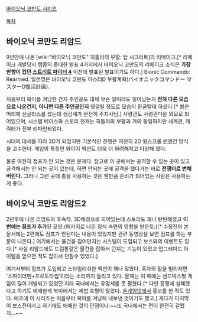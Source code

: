 [[바이오닉 코만도 시리즈]]

[[목차]]

== 바이오닉 코만도 리암드 == 
{{{#!html
<iframe frameborder="0" width="480" height="270" src="http://www.dailymotion.com/embed/video/xlpxwp"></iframe><br /><a href="http://www.dailymotion.com/video/xlpxwp_bionic-commando-rearmed-pc-gamethrough_videogames" target="_blank">Bionic Commando Rearmed PC Gamethrough</a> <i>작성자: <a href="http://www.dailymotion.com/GameGirl34" target="_blank">GameGirl34</a></i>
}}}
9년만에 나온 [wiki:"바이오닉 코만도" 히틀러의 부활: 탑 시크리트]의 리메이크.[* 리메이크 개발당시 캡콤의 중대한 발표 4가지에서 바이오닉 코만도의 리메이크 소식은 '''가장 반향이 컸던 [[스트리트 파이터 4]]''' 이전에 발표된 발표이기도 하다.] Bionic Commando: Rearmed. 일본명은 바이오닉 코만도 마스터D 부활계획(バイオニックコマンドー マスターD復活計画).

처음부터 북미를 겨냥한 건지 주인공도 대체 무슨 일이라도 일어났는지 '''전혀 다른 모습으로 나온건지, 아니면 다른 주인공인지''' 헷갈릴 정도로 모습이 환골탈태 하셨다.[* 붉은 머리에 선글라스를 썼는데 생김새가 완전히 주지사님.] 사령관도 사령관다운 외모로 되어있으며, 시스템 베이스와 스토리 전개는 히틀러의 부활과 거의 동일하지만 세계관, 캐릭터가 전부 리파인되었다. 

시대의 대세를 따라 3D가 되었지만 기본적인 진행은 여전히 2D 횡스크롤 [[런앤건]] 방식을 고수한다. 게임의 특징인 와이어 액션도 더욱 더 화려해지고 다양해 졌다.

물론 여전히 점프가 안 되는 것은 문제다. 참고로 이 곳에서는 공격할 수 있는 곳이 있고 공격해서는 안 되는 곳이 있는데, 하면 안되는 곳에 공격을 했다가는 바로 '''전쟁터로 변해버린다.''' 그러니 그런 곳에 총을 사용하는 것은 웬만큼 준비가 되어있는 사람은 사용하는게 좋다.

== 바이오닉 코만도 리암드2 ==
{{{#!html
<iframe width="560" height="315" src="//www.youtube.com/embed/f5Ixw7B4EVg" frameborder="0" allowfullscreen></iframe>
}}}
2년후에 나온 리암드의 후속작. 3D배경으로 되어있는데 스토리도 꽤나 탄탄해졌고 '''이번에는 점프가 추가'''된 모양.(패키지로 나온 정식 속편의 영향을 받은듯.)[* 수정전의 본 문서에는 2편에도 점프가 안된다는 내용이 있었지만 관련 동영상을 보면 점프를 하는 부분이 나온다.] 여기에서는 물건을 집어던지는 시스템이 도입되고 보스와의 이벤트도 있다.[* 사실 리암드에도 드럼통같은 물건을 잡아서 던지는 기능이 있었고 업그레이드 아이템을 얻으면 적도 잡아서 던질수 있었다.]

여기서부터 점프가 도입되고 스타일리쉬한 액션이 꽤나 많았다. 혹자의 말을 빌리자면 '스파이더맨+프로토타입'이라는 소리까지 들리고 있다. 문제는 이 때에는 샌드박스형 게임이 많이 개발되고 있었던 지라 국내에서는 유명세를 못 펼쳤다.[* 다만 흥행에 실패했다고 하기도 애매한게 북미에서는 제법 호평이 많았다. [[온게임넷]]에서 흥보를 한 적도 있다. 애초에 이 시리즈는 처음부터 북미를 겨냥해 내보낸 것이기도 했고.] 게다가 마지막이 보스전이라고 하기에도 애매한 것이 단점이다.~~또 국내에서는 편이 완전히 갈렸지...~~
